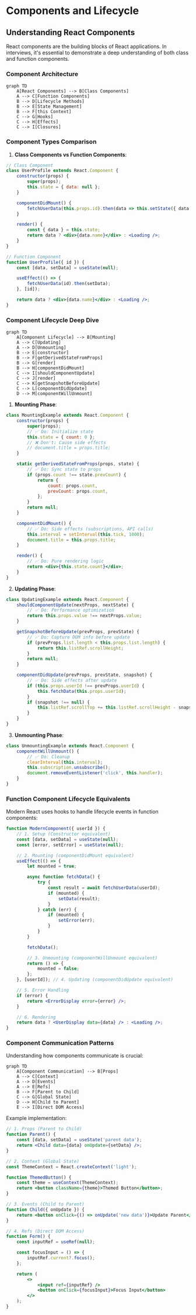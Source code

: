 # Components and Lifecycle

## Understanding React Components

React components are the building blocks of React applications. In interviews, it's essential to demonstrate a deep understanding of both class and function components.

### Component Architecture

```mermaid
graph TD
    A[React Components] --> B[Class Components]
    A --> C[Function Components]
    B --> D[Lifecycle Methods]
    B --> E[State Management]
    B --> F[this Context]
    C --> G[Hooks]
    C --> H[Effects]
    C --> I[Closures]
```

### Component Types Comparison

1. **Class Components vs Function Components**:

```jsx
// Class Component
class UserProfile extends React.Component {
    constructor(props) {
        super(props);
        this.state = { data: null };
    }

    componentDidMount() {
        fetchUserData(this.props.id).then(data => this.setState({ data }));
    }

    render() {
        const { data } = this.state;
        return data ? <div>{data.name}</div> : <Loading />;
    }
}

// Function Component
function UserProfile({ id }) {
    const [data, setData] = useState(null);

    useEffect(() => {
        fetchUserData(id).then(setData);
    }, [id]);

    return data ? <div>{data.name}</div> : <Loading />;
}
```

### Component Lifecycle Deep Dive

```mermaid
graph TD
    A[Component Lifecycle] --> B[Mounting]
    A --> C[Updating]
    A --> D[Unmounting]
    B --> E[constructor]
    B --> F[getDerivedStateFromProps]
    B --> G[render]
    B --> H[componentDidMount]
    C --> I[shouldComponentUpdate]
    C --> J[render]
    C --> K[getSnapshotBeforeUpdate]
    C --> L[componentDidUpdate]
    D --> M[componentWillUnmount]
```

1. **Mounting Phase**:

```jsx
class MountingExample extends React.Component {
    constructor(props) {
        super(props);
        // ✅ Do: Initialize state
        this.state = { count: 0 };
        // ❌ Don't: Cause side effects
        // document.title = props.title;
    }

    static getDerivedStateFromProps(props, state) {
        // ✅ Do: Sync state to props
        if (props.count !== state.prevCount) {
            return {
                count: props.count,
                prevCount: props.count,
            };
        }
        return null;
    }

    componentDidMount() {
        // ✅ Do: Side effects (subscriptions, API calls)
        this.interval = setInterval(this.tick, 1000);
        document.title = this.props.title;
    }

    render() {
        // ✅ Do: Pure rendering logic
        return <div>{this.state.count}</div>;
    }
}
```

2. **Updating Phase**:

```jsx
class UpdatingExample extends React.Component {
    shouldComponentUpdate(nextProps, nextState) {
        // ✅ Do: Performance optimization
        return this.props.value !== nextProps.value;
    }

    getSnapshotBeforeUpdate(prevProps, prevState) {
        // ✅ Do: Capture DOM info before update
        if (prevProps.list.length < this.props.list.length) {
            return this.listRef.scrollHeight;
        }
        return null;
    }

    componentDidUpdate(prevProps, prevState, snapshot) {
        // ✅ Do: Side effects after update
        if (this.props.userId !== prevProps.userId) {
            this.fetchData(this.props.userId);
        }
        if (snapshot !== null) {
            this.listRef.scrollTop += this.listRef.scrollHeight - snapshot;
        }
    }
}
```

3. **Unmounting Phase**:

```jsx
class UnmountingExample extends React.Component {
    componentWillUnmount() {
        // ✅ Do: Cleanup
        clearInterval(this.interval);
        this.subscription.unsubscribe();
        document.removeEventListener('click', this.handler);
    }
}
```

### Function Component Lifecycle Equivalents

Modern React uses hooks to handle lifecycle events in function components:

```jsx
function ModernComponent({ userId }) {
    // 1. Setup (Constructor equivalent)
    const [data, setData] = useState(null);
    const [error, setError] = useState(null);

    // 2. Mounting (componentDidMount equivalent)
    useEffect(() => {
        let mounted = true;

        async function fetchData() {
            try {
                const result = await fetchUserData(userId);
                if (mounted) {
                    setData(result);
                }
            } catch (err) {
                if (mounted) {
                    setError(err);
                }
            }
        }

        fetchData();

        // 3. Unmounting (componentWillUnmount equivalent)
        return () => {
            mounted = false;
        };
    }, [userId]); // 4. Updating (componentDidUpdate equivalent)

    // 5. Error Handling
    if (error) {
        return <ErrorDisplay error={error} />;
    }

    // 6. Rendering
    return data ? <UserDisplay data={data} /> : <Loading />;
}
```

### Component Communication Patterns

Understanding how components communicate is crucial:

```mermaid
graph TD
    A[Component Communication] --> B[Props]
    A --> C[Context]
    A --> D[Events]
    A --> E[Refs]
    B --> F[Parent to Child]
    C --> G[Global State]
    D --> H[Child to Parent]
    E --> I[Direct DOM Access]
```

Example implementation:

```jsx
// 1. Props (Parent to Child)
function Parent() {
    const [data, setData] = useState('parent data');
    return <Child data={data} onUpdate={setData} />;
}

// 2. Context (Global State)
const ThemeContext = React.createContext('light');

function ThemedButton() {
    const theme = useContext(ThemeContext);
    return <button className={theme}>Themed Button</button>;
}

// 3. Events (Child to Parent)
function Child({ onUpdate }) {
    return <button onClick={() => onUpdate('new data')}>Update Parent</button>;
}

// 4. Refs (Direct DOM Access)
function Form() {
    const inputRef = useRef(null);

    const focusInput = () => {
        inputRef.current?.focus();
    };

    return (
        <>
            <input ref={inputRef} />
            <button onClick={focusInput}>Focus Input</button>
        </>
    );
}
```
